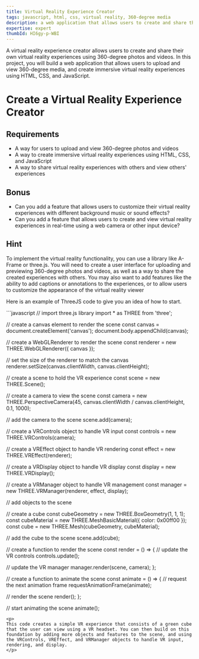 ```yaml
---
title: Virtual Reality Experience Creator
tags: javascript, html, css, virtual reality, 360-degree media
description: a web application that allows users to create and share their own virtual reality experiences using 360-degree photos and videos
expertise: expert
thumbId: HI6gy-p-WBI
---
```


A virtual reality experience creator allows users to create and share their own virtual reality experiences using 360-degree photos and videos. In this project, you will build a web application that allows users to upload and view 360-degree media, and create immersive virtual reality experiences using HTML, CSS, and JavaScript.

<h1>Create a Virtual Reality Experience Creator</h1>
<h2>Requirements</h2>
<ul>
  <li>
    A way for users to upload and view 360-degree photos and videos
  </li>
  <li>
    A way to create immersive virtual reality experiences using HTML, CSS, and
    JavaScript
  </li>
  <li>
    A way to share virtual reality experiences with others and view others'
    experiences
  </li>
</ul>
<h2>Bonus</h2>
<ul>
  <li>
    Can you add a feature that allows users to customize their virtual reality
    experiences with different background music or sound effects?
  </li>
  <li>
    Can you add a feature that allows users to create and view virtual reality
    experiences in real-time using a web camera or other input device?
  </li>
</ul>
<h2>Hint</h2>
<p>
 To implement the virtual reality functionality, you can use a library like A-Frame or three.js. You will need to create a user interface for uploading and previewing 360-degree photos and videos, as well as a way to share the created experiences with others. You may also want to add features like the ability to add captions or annotations to the experiences, or to allow users to customize the appearance of the virtual reality viewer

Here is an example of ThreeJS code to give you an idea of how to start.

</p>
```javascript
// import three.js library
import * as THREE from 'three';

// create a canvas element to render the scene
const canvas = document.createElement('canvas');
document.body.appendChild(canvas);

// create a WebGLRenderer to render the scene
const renderer = new THREE.WebGLRenderer({ canvas });

// set the size of the renderer to match the canvas
renderer.setSize(canvas.clientWidth, canvas.clientHeight);

// create a scene to hold the VR experience
const scene = new THREE.Scene();

// create a camera to view the scene
const camera = new THREE.PerspectiveCamera(45, canvas.clientWidth / canvas.clientHeight, 0.1, 1000);

// add the camera to the scene
scene.add(camera);

// create a VRControls object to handle VR input
const controls = new THREE.VRControls(camera);

// create a VREffect object to handle VR rendering
const effect = new THREE.VREffect(renderer);

// create a VRDisplay object to handle VR display
const display = new THREE.VRDisplay();

// create a VRManager object to handle VR management
const manager = new THREE.VRManager(renderer, effect, display);

// add objects to the scene

// create a cube
const cubeGeometry = new THREE.BoxGeometry(1, 1, 1);
const cubeMaterial = new THREE.MeshBasicMaterial({ color: 0x00ff00 });
const cube = new THREE.Mesh(cubeGeometry, cubeMaterial);

// add the cube to the scene
scene.add(cube);

// create a function to render the scene
const render = () => {
// update the VR controls
controls.update();

// update the VR manager
manager.render(scene, camera);
};

// create a function to animate the scene
const animate = () => {
// request the next animation frame
requestAnimationFrame(animate);

// render the scene
render();
};

// start animating the scene
animate();

```
<p>
This code creates a simple VR experience that consists of a green cube that the user can view using a VR headset. You can then build on this foundation by adding more objects and features to the scene, and using the VRControls, VREffect, and VRManager objects to handle VR input, rendering, and display.
</p>
```
